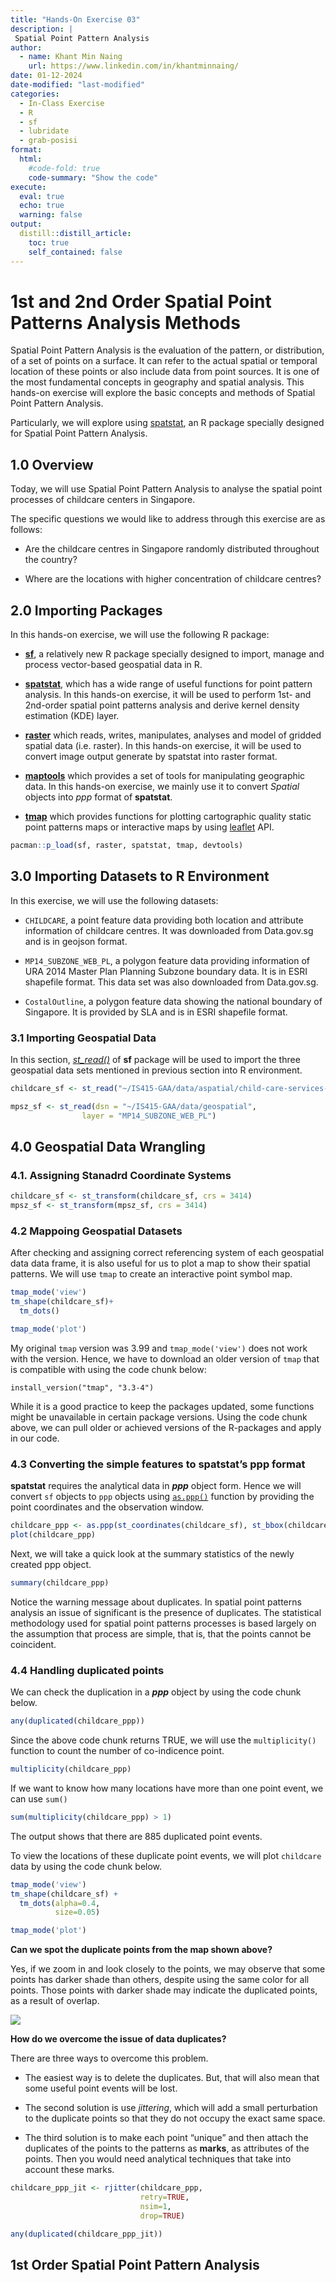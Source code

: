 ```yaml
---
title: "Hands-On Exercise 03"
description: |
 Spatial Point Pattern Analysis
author:
  - name: Khant Min Naing
    url: https://www.linkedin.com/in/khantminnaing/
date: 01-12-2024
date-modified: "last-modified"
categories:
  - In-Class Exercise
  - R
  - sf
  - lubridate
  - grab-posisi
format:
  html:  
    #code-fold: true
    code-summary: "Show the code"
execute: 
  eval: true
  echo: true
  warning: false
output:
  distill::distill_article:
    toc: true
    self_contained: false
---
```


# 1st and 2nd Order Spatial Point Patterns Analysis Methods

Spatial Point Pattern Analysis is the evaluation of the pattern, or distribution, of a set of points on a surface. It can refer to the actual spatial or temporal location of these points or also include data from point sources. It is one of the most fundamental concepts in geography and spatial analysis. This hands-on exercise will explore the basic concepts and methods of Spatial Point Pattern Analysis.

Particularly, we will explore using [spatstat](https://cran.r-project.org/web/packages/spatstat/), an R package specially designed for Spatial Point Pattern Analysis.

## 1.0 Overview

Today, we will use Spatial Point Pattern Analysis to analyse the spatial point processes of childcare centers in Singapore.

The specific questions we would like to address through this exercise are as follows:

-   Are the childcare centres in Singapore randomly distributed throughout the country?

-   Where are the locations with higher concentration of childcare centres?

## 2.0 Importing Packages

In this hands-on exercise, we will use the following R package:

-   [**sf**](https://r-spatial.github.io/sf/), a relatively new R package specially designed to import, manage and process vector-based geospatial data in R.

-   [**spatstat**](https://spatstat.org/), which has a wide range of useful functions for point pattern analysis. In this hands-on exercise, it will be used to perform 1st- and 2nd-order spatial point patterns analysis and derive kernel density estimation (KDE) layer.

-   [**raster**](https://cran.r-project.org/web/packages/raster/) which reads, writes, manipulates, analyses and model of gridded spatial data (i.e. raster). In this hands-on exercise, it will be used to convert image output generate by spatstat into raster format.

-   [**maptools**](https://cran.r-project.org/web/packages/maptools/) which provides a set of tools for manipulating geographic data. In this hands-on exercise, we mainly use it to convert *Spatial* objects into *ppp* format of **spatstat**.

-   [**tmap**](https://cran.r-project.org/web/packages/tmap/) which provides functions for plotting cartographic quality static point patterns maps or interactive maps by using [leaflet](https://leafletjs.com/) API.

```r
pacman::p_load(sf, raster, spatstat, tmap, devtools)
```

## 3.0 Importing Datasets to R Environment

In this exercise, we will use the following datasets:

-   `CHILDCARE`, a point feature data providing both location and attribute information of childcare centres. It was downloaded from Data.gov.sg and is in geojson format.

-   `MP14_SUBZONE_WEB_PL`, a polygon feature data providing information of URA 2014 Master Plan Planning Subzone boundary data. It is in ESRI shapefile format. This data set was also downloaded from Data.gov.sg.

-   `CostalOutline`, a polygon feature data showing the national boundary of Singapore. It is provided by SLA and is in ESRI shapefile format.

### 3.1 Importing Geospatial Data

In this section, [*st_read()*](https://r-spatial.github.io/sf/reference/st_read.html) of **sf** package will be used to import the three geospatial data sets mentioned in previous section into R environment.

```r
childcare_sf <- st_read("~/IS415-GAA/data/aspatial/child-care-services-geojson.geojson")

mpsz_sf <- st_read(dsn = "~/IS415-GAA/data/geospatial", 
                layer = "MP14_SUBZONE_WEB_PL")
```

## 4.0 Geospatial Data Wrangling

### 4.1. Assigning Stanadrd Coordinate Systems

```r
childcare_sf <- st_transform(childcare_sf, crs = 3414)
mpsz_sf <- st_transform(mpsz_sf, crs = 3414)
```

### 4.2 Mappoing Geospatial Datasets

After checking and assigning correct referencing system of each geospatial data data frame, it is also useful for us to plot a map to show their spatial patterns. We will use `tmap` to create an interactive point symbol map.

```r
tmap_mode('view')
tm_shape(childcare_sf)+
  tm_dots()
```

```r
tmap_mode('plot')
```

::: {.callout-tip title="Reflection"}
My original `tmap` version was 3.99 and `tmap_mode('view')` does not work with the version. Hence, we have to download an older version of `tmap` that is compatible with using the code chunk below:

`install_version("tmap", "3.3-4")`

While it is a good practice to keep the packages updated, some functions might be unavailable in certain package versions. Using the code chunk above, we can pull older or achieved versions of the R-packages and apply in our code.
:::

### 4.3 Converting the simple features to **spatstat's ppp format**

**spatstat** requires the analytical data in ***ppp*** object form. Hence we will convert `sf` objects to `ppp` objects using [`as.ppp()`](https://rdrr.io/pkg/spatstat.geom/man/as.ppp.html) function by providing the point coordinates and the observation window.

```r
childcare_ppp <- as.ppp(st_coordinates(childcare_sf), st_bbox(childcare_sf))
plot(childcare_ppp)
```

Next, we will take a quick look at the summary statistics of the newly created ppp object.

```r
summary(childcare_ppp)
```

::: {.callout-tip title="Reflection"}
Notice the warning message about duplicates. In spatial point patterns analysis an issue of significant is the presence of duplicates. The statistical methodology used for spatial point patterns processes is based largely on the assumption that process are simple, that is, that the points cannot be coincident.
:::

### 4.4 Handling duplicated points

We can check the duplication in a ***ppp*** object by using the code chunk below.

```r
any(duplicated(childcare_ppp))
```

Since the above code chunk returns TRUE, we will use the `multiplicity()` function to count the number of co-indicence point.

```r
multiplicity(childcare_ppp)
```

If we want to know how many locations have more than one point event, we can use `sum()`

```r
sum(multiplicity(childcare_ppp) > 1)
```

The output shows that there are 885 duplicated point events.

To view the locations of these duplicate point events, we will plot `childcare` data by using the code chunk below.

```r
tmap_mode('view')
tm_shape(childcare_sf) +
  tm_dots(alpha=0.4, 
          size=0.05)
```

```r
tmap_mode('plot')
```

::: {.callout-tip title="Reflection"}
**Can we spot the duplicate points from the map shown above?**

Yes, if we zoom in and look closely to the points, we may observe that some points has darker shade than others, despite using the same color for all points. Those points with darker shade may indicate the duplicated points, as a result of overlap.

![](images/Screenshot%202024-01-17%20at%203.15.35%20PM.png)
:::

**How do we overcome the issue of data duplicates?**

There are three ways to overcome this problem.

-   The easiest way is to delete the duplicates. But, that will also mean that some useful point events will be lost.

-   The second solution is use *jittering*, which will add a small perturbation to the duplicate points so that they do not occupy the exact same space.

-   The third solution is to make each point "unique" and then attach the duplicates of the points to the patterns as **marks**, as attributes of the points. Then you would need analytical techniques that take into account these marks.

```r
childcare_ppp_jit <- rjitter(childcare_ppp, 
                             retry=TRUE, 
                             nsim=1, 
                             drop=TRUE)
```

```r
any(duplicated(childcare_ppp_jit))
```

## 1st Order Spatial Point Pattern Analysis
